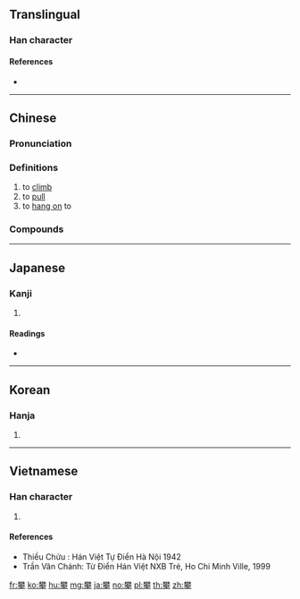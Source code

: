 {{character info/new}}
==Translingual==

===Han character===
{{Han char|rn=64|rad=手|as=15|sn=19|four=44502|canj=DDKQ|ids=⿱樊手}}

====References====
* {{Han ref|kx=0461.340|dkj=12926|dj=0811.030|hdz=31978.040|uh=6500|ud=25856|bh=C36B|bd=50027}}

----

==Chinese==
{{zh-forms|alt=扳}}

===Pronunciation===
{{zh-pron
|m=pān
|c=paan1
|h=pfs=
|md=
|mn=phan
|w=
|mc=y
|oc=y
|cat=v
}}

===Definitions===
{{zh-hanzi}}

# to [[climb]]
# to [[pull]]
# to [[hang on]] to

===Compounds===
{{zh-der|攀附|攀登|攀比|攀緣|攀援|攀談|夤緣攀附|供攀|仰攀|巴攀|攀雲|折桂攀蟾|攀車拒輪|攀枝運動|攀話|攀龍趨鳳|攀槓子|攀扯|攀戀|攀胸|攀今吊古|攀轅遮道|攀山越嶺|攀仙桂|攀纏|攀下|狐媚猿攀|攀高結貴|攀鱗附翼|攀親|攀親引戚|攀留|攀藤附葛|攀龍客|攀龍託鳳|攀車臥轍|敢攀玉趾|攀藤攬葛|攀蘿附木|攀供|攀龍附驥|攀今覽古|攀今攬古|攀升|攀越|攀折|攀高接貴|指攀|攀親託熟|攀轅扣馬|攀桂客|攀轅臥轍|攀花折柳|攀禽類|折柳攀花|攀高枝|攀躋|登攀|攀陪|攀例|攀桂|攀龍附鳳|攀蟾折桂|牽絲攀藤|攀爬|攀握|攀緣植物|攀今比昔|攀緣莖|攀岩|攀相好|攀庭檻|接貴攀高|高攀|藤攀葛繞|節節攀高|高攀不上|高不可攀|附鳳攀龍|附驥攀鴻}}

{{zh-cat|Intermediate}}

----

==Japanese==

===Kanji===
{{ja-kanji|grade=|rs=手15}}

# {{defn|lang=ja|sort=手15}}

====Readings====
* {{ja-readings|on=[[はん]] (han) [[へん]] (hen)|kun=[[よじる]] (yojiru)　[[そる]] (soru) [[そらす]] (sorasu)}}

----

==Korean==

===Hanja===
{{ko-hanja|hangeul=반}}

# {{defn|lang=ko|sort=手15}}

----

==Vietnamese==

===Han character===
{{vi-hantu|phan, phàn|rs=手15}}

# {{defn|lang=vi|sort=手15}}

====References====
* Thiều Chửu : Hán Việt Tự Điển Hà Nội 1942
* Trần Văn Chánh: Từ Điển Hán Việt NXB Trẻ, Ho Chi Minh Ville, 1999

[[fr:攀]]
[[ko:攀]]
[[hu:攀]]
[[mg:攀]]
[[ja:攀]]
[[no:攀]]
[[pl:攀]]
[[th:攀]]
[[zh:攀]]